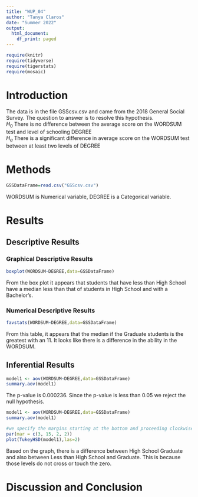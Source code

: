 ```yaml
---
title: "WUP_04"
author: "Tanya Claros"
date: "Summer 2022"
output:
  html_document:
    df_print: paged
---
```


```r
require(knitr)
require(tidyverse)
require(tigerstats)
require(mosaic)
```

# Introduction

<!--In this section you explain what you are trying to show.  Where did the data come from?  What is the research or other question you are trying to answer?!-->

The data is in the file GSScsv.csv and came from the 2018 General Social Survey.  The question to answer is to resolve this hypothesis.  
$H_0$ There is no difference between the average score on the WORDSUM test and level of schooling DEGREE  
$H_a$ There is a significant difference in average score on the WORDSUM test between at least two levels of DEGREE  

# Methods

<!--Decide on your methods:  use "variable analysis" or other appropriate descriptors.  Make sure to choose at least one graphical method and at least one numerical method.!-->

```r
GSSDataFrame=read.csv("GSScsv.csv")
```
WORDSUM is Numerical variable, DEGREE is a Categorical variable. 

# Results

<!--Divide this section into two sub-sections:  One for your descriptive  results and one for your inferential results.!-->


## Descriptive Results

### Graphical Descriptive Results

```r
boxplot(WORDSUM~DEGREE,data=GSSDataFrame)
```
<!--Graphical results here.  Make sure to show your code.  Provide appropriate labels for axes, giving units if possible, and provide a good title for the graph, too.  Use the graphical results to describe the patterns if any that exist in the data as focused toward the research question!-->
  
From the box plot it appears that students that have less than High School have a median less than that of students in High School and with a Bachelor's.   

### Numerical Descriptive Results

<!--Numerical results go here. Use the numerical results to describe the patterns if any that exist in the data as focused toward the research question!-->

```r
favstats(WORDSUM~DEGREE,data=GSSDataFrame)
```
  
From this table, it appears that the median if the Graduate students is the greatest with an 11. It looks like there is a difference in the ability in the WORDSUM.
   
## Inferential Results

<!--State hypothesis clearly.  Make sure your discussion of the inferential test covers all the aspects that the test output produces, such as test statistic, p-value etc.  Make a decision about the null hypothesis, explain the assumptions on which the selected test/procedure was based, and why the chosen procedure satisfys the assumptions and is appropriate to answer the research question!-->
  
```r
model1 <- aov(WORDSUM~DEGREE,data=GSSDataFrame)
summary.aov(model1)
```
    
  The p-value is 0.000236. Since the p-value is less than 0.05 we reject the null hypothesis. 
    
```r
model1 <- aov(WORDSUM~DEGREE,data=GSSDataFrame)
summary.aov(model1)
```
```r
#we specify the margins starting at the bottom and proceeding clockwise - thus 8.7 is the left side margin to hold the names of the factors
par(mar = c(3, 15, 2, 2))
plot(TukeyHSD(model1),las=2)
```
  
Based on the graph, there is a difference between High School Graduate and also between Less than High School and Graduate. This is because those levels do not cross or touch the zero.  
  
# Discussion and Conclusion

<!--Discussion and conclusion here.  If you found a relationship be sure to consider whether the relationship occurs because one of the variavbles causes the other, or whether they perhasps are related for some other reason.  Watch the chapter 6 videos from the GeorgeTown videos collection.!-->

